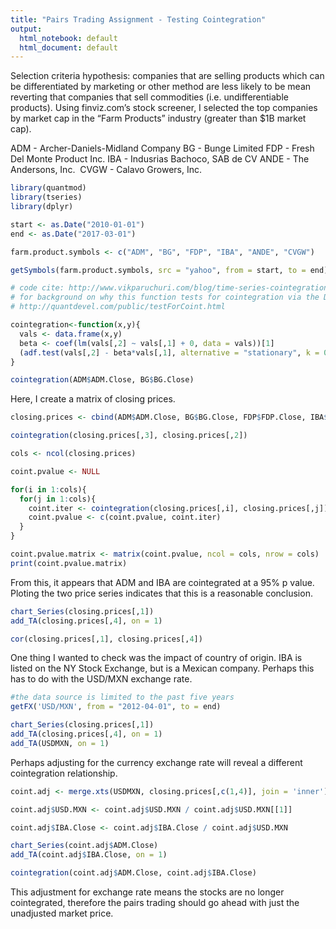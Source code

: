 ```yaml
---
title: "Pairs Trading Assignment - Testing Cointegration"
output:
  html_notebook: default
  html_document: default
---
```


Selection criteria hypothesis: companies that are selling products which can be differentiated by marketing or other method are less likely to be mean reverting that companies that sell commodities (i.e. undifferentiable products). Using finviz.com's stock screener, I selected the top companies by market cap in the "Farm Products" industry (greater than $1B market cap).

ADM - Archer-Daniels-Midland Company
BG - Bunge Limited
FDP - Fresh Del Monte Product Inc.
IBA - Indusrias Bachoco, SAB de CV
ANDE - The Andersons, Inc. 
CVGW - Calavo Growers, Inc. 

```r
library(quantmod)
library(tseries)
library(dplyr)

start <- as.Date("2010-01-01")
end <- as.Date("2017-03-01")

farm.product.symbols <- c("ADM", "BG", "FDP", "IBA", "ANDE", "CVGW")
```

```r
getSymbols(farm.product.symbols, src = "yahoo", from = start, to = end)
```

```r
# code cite: http://www.vikparuchuri.com/blog/time-series-cointegration-in-r/
# for background on why this function tests for cointegration via the Dicky-Fuller test, see:
# http://quantdevel.com/public/testForCoint.html

cointegration<-function(x,y){  
  vals <- data.frame(x,y)  
  beta <- coef(lm(vals[,2] ~ vals[,1] + 0, data = vals))[1]  
  (adf.test(vals[,2] - beta*vals[,1], alternative = "stationary", k = 0))$p.value
} 

cointegration(ADM$ADM.Close, BG$BG.Close)
```
Here, I create a matrix of closing prices. 
```r
closing.prices <- cbind(ADM$ADM.Close, BG$BG.Close, FDP$FDP.Close, IBA$IBA.Close, ANDE$ANDE.Close)
```

```r
cointegration(closing.prices[,3], closing.prices[,2])
```

```r
cols <- ncol(closing.prices)

coint.pvalue <- NULL

for(i in 1:cols){
  for(j in 1:cols){
    coint.iter <- cointegration(closing.prices[,i], closing.prices[,j])
    coint.pvalue <- c(coint.pvalue, coint.iter)
  }
}
```
```r
coint.pvalue.matrix <- matrix(coint.pvalue, ncol = cols, nrow = cols)
print(coint.pvalue.matrix)
```

From this, it appears that ADM and IBA are cointegrated at a 95% p value. Ploting the two price series indicates that this is a reasonable conclusion.

```r
chart_Series(closing.prices[,1])
add_TA(closing.prices[,4], on = 1)
```

```r
cor(closing.prices[,1], closing.prices[,4])
```

One thing I wanted to check was the impact of country of origin. IBA is listed on the NY Stock Exchange, but is a Mexican company. Perhaps this has to do with the USD/MXN exchange rate. 

```r
#the data source is limited to the past five years
getFX('USD/MXN', from = "2012-04-01", to = end)
```
```r
chart_Series(closing.prices[,1])
add_TA(closing.prices[,4], on = 1)
add_TA(USDMXN, on = 1)
```
Perhaps adjusting for the currency exchange rate will reveal a different cointegration relationship. 

```r
coint.adj <- merge.xts(USDMXN, closing.prices[,c(1,4)], join = 'inner')

coint.adj$USD.MXN <- coint.adj$USD.MXN / coint.adj$USD.MXN[[1]]

coint.adj$IBA.Close <- coint.adj$IBA.Close / coint.adj$USD.MXN
```

```r
chart_Series(coint.adj$ADM.Close)
add_TA(coint.adj$IBA.Close, on = 1)
```
```r
cointegration(coint.adj$ADM.Close, coint.adj$IBA.Close)
```
This adjustment for exchange rate means the stocks are no longer cointegrated, therefore the pairs trading should go ahead with just the unadjusted market price. 


